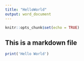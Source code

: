 ---
title: "HelloWorld"
output: word_document
---

```{r setup, include=FALSE}
knitr::opts_chunk$set(echo = TRUE)
```

## This is a markdown file

```{r}
print('Hello World')
```

